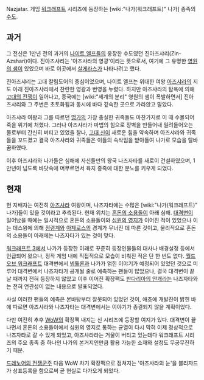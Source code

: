 Nazjatar. 게임 [[워크래프트]] 시리즈에 등장하는 [wiki:"나가(워크래프트)" 나가] 종족의 [[수도]].

== 과거 ==
그 전신은 1만년 전의 과거의 [[나이트 엘프]]들의 웅장한 수도였던 진아즈샤리(Zin-Azshari)이다. 진아즈샤리는 '아즈샤라의 영광'이라는 뜻으로서, 여기에 그 유명한 [[영원의 샘]]이 있었으며 바로 이곳에서 [[살게라스]]가 나타나려고 했다. 

진아즈샤리는 고대 칼림도어의 중심이었으며, 나이트 엘프는 위대한 여왕 [[아즈샤라]]의 지도 아래 진아즈샤리에서 찬란한 영광과 번영을 누렸다. 하지만 아즈샤라의 탐욕에 의해 [[고대의 전쟁]]이 일어나고, 종국에는 [wiki:"세계의 분리" 영원의 샘이 폭발하면서] 진아즈샤리와 그 주변은 초토화됨과 동시에 바다 깊숙한 곳으로 가라앉고 말았다. 

아즈샤라 여왕과 그를 따르던 [[명가]]의 가장 충실한 귀족들도 마찬가지로 이 때 수몰되어 죽을 위기에 처했다. 그러나 아즈샤라가 마법의 힘으로 장벽을 만들어내 밀려들어오는 물로부터 간신히 버티고 있었을 찰나, [[고대 신]]이 새로운 힘을 약속하며 아즈샤라와 귀족들을 꼬드겼고 결국 아즈샤라와 귀족들은 이들의 속삭임을 받아들여 나가로 모습을 탈바꿈하였다. 

이후 아즈샤라와 나가들은 심해에 자신들만의 왕국 나즈자타를 새로이 건설하였으며, 1만년이 넘도록 바닷속에 머무르면서 육지 종족에 대한 분노를 키우게 되었다.

== 현재 ==
현 지배자는 여전히 [[아즈샤라]] 여왕이며, 나즈자타에는 수많은 [wiki:"나가(워크래프트)" 나가]들이 있을 것이라고 추측된다. 현재 위치는 [[혼돈의 소용돌이]] 아래 심해. [[대격변]]이 일어났을 때에는 일시적으로 혼돈의 소용돌이와 [[심원의 영지]]가 이어진 적이 있었으나 이는 데스윙에 의해 [[정령계]]와 [[아제로스]]의 경계가 무너진 데 따른 것이고, 물리적으로 혼돈의 소용돌이 아래에는 나즈자타가 있는 것이 맞다.

[[워크래프트 3]]에서 나가가 등장한 이래로 꾸준히 등장인물들의 대사나 배경설정 등에서 언급되어 왔으나, 정작 게임 내에 직접적으로 모습이 비춰진 적은 단 한 번도 없다. [[월드 오브 워크래프트]] 대격변에서 [[넵튤론]]과 나가가 얽힌 이야기가 예정되어 있었던 것으로 미루어 대격변에서 나즈자타가 공개될 줄로 예측하는 팬들이 많았으나, 결국 대격변이 끝날 때까지 전혀 등장하지 않았고 이후 이어진 확장팩도 [[판다리아의 안개]]라는 나즈자타와는 전혀 연관성이 없는 내용으로 발표되었다. 

사실 이러한 팬들의 예측은 본바탕부터 잘못되어 있었던 것이, 애초에 개발진이 밝힌 바에 따르면 아즈샤라와 나즈자타는 대격변에서는 이야기가 종결되지 않을 계획이었다.

다만 여전히 추후 [[WoW]]의 확장팩 내지는 신 시리즈에 등장할 여지가 있다. 대격변이 끝나면서 혼돈의 소용돌이에서 심원의 영지로 통하는 균열이 다시 막혀 이제 정상적으로 나즈자타로 갈 수 있게 되었고, 아즈샤라라는 거물이 버티고 있는데다 워크래프트 시리즈의 주요 종족 중 하나인 나가의 본거지인만큼 활용 가능한 소재와 설정도 무궁무진하기 때문.

[[드레노어의 전쟁군주]] 다음 WoW 차기 확장팩으로 점쳐지는 '아즈샤라의 눈'을 블리자드가 상표등록을 함으로써 곧 현실로 다가오게 되었다.

